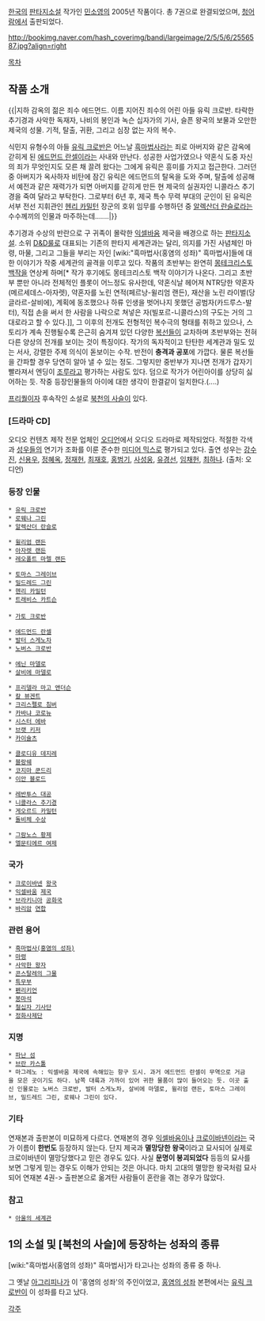 [[한국]]의 [[판타지소설]] 작가인 [[민소영]]의 2005년 작품이다.
총 7권으로 완결되었으며, [[청어람]]에서 출판되었다.

http://bookimg.naver.com/hash_coverimg/bandi/largeimage/2/5/5/6/2556587.jpg?align=right

[[목차]]
== 작품 소개 ==
{{|지하 감옥의 젊은 죄수 에드먼드.
이름 지어진 죄수의 어린 아들 유릭 크로반.
타락한 추기경과 사악한 독재자, 나비의 봉인과 녹슨 십자가의 기사, 슬픈 왕국의 보물과 오만한 제국의 성물.
기적, 탈출, 귀환, 그리고 심장 없는 자의 복수.

식민지 유형수의 아들 [[유릭 크로반]]은 어느날 [[흑마법사]]라는 죄로 아버지와 같은 감옥에 갇히게 된 [[에드먼드 란셀]]이라는 사내와 만난다. 성공한 사업가였으나 약혼식 도중 자신의 죄가 무엇인지도 모른 채 끌려 왔다는 그에게 유릭은 흥미를 가지고 접근한다. 그러던 중 아버지가 옥사하자 비탄에 잠긴 유릭은 에드먼드의 탈옥을 도와 주며, 탈출에 성공해서 예전과 같은 재력가가 되면 아버지를 갇히게 만든 현 제국의 실권자인 니콜라스 추기경을 죽여 달라고 부탁한다. 그로부터 6년 후, 제국 특수 무력 부대의 군인이 된 유릭은 서부 전선 지휘관인 [[헨리 카밀턴]] 장군의 호위 임무를 수행하던 중 [[알렉산더 란슬로]]라는 수수께끼의 인물과 마주하는데…….|}}

추기경과 수상의 반란으로 구 귀족이 몰락한 [[익셀바움]] 제국을 배경으로 하는 [[판타지소설]]. 소위 [[D&D]]룰로 대표되는 기존의 판타지 세계관과는 달리, 의지를 가진 사념체인 마령, 마물, 그리고 그들을 부리는 자인 [wiki:"흑마법사(홍염의 성좌)" 흑마법사]들에 대한 이야기가 작중 세계관의 골격을 이루고 있다. 작품의 초반부는 완연히 [[몽테크리스토 백작]]을 연상케 하며[* 작가 후기에도 몽테크리스토 백작 이야기가 나온다. 그리고 초반부 뿐만 아니라 전체적인 플롯이 어느정도 유사한데, 약혼식날 헤어져 NTR당한 약혼자(메르세데스-아자렛), 약혼자를 노린 연적(페르낭-윌리엄 랜든), 재산을 노린 라이벌(당글라르-살비에), 계획에 동조했으나 하류 인생을 벗어나지 못했던 공범자(카드루스-발터), 직접 손을 써서 한 사람을 나락으로 쳐넣은 자(빌포르-니콜라스)의 구도는 거의 그대로라고 할 수 있다.]], 그 이후의 전개도 전형적인 복수극의 형태를 취하고 있으나, 스토리가 계속 진행될수록 은근히 숨겨져 있던 다양한 [[복선]]들이 교차하며 초반부와는 전혀 다른 양상의 전개를 보이는 것이 특징이다. 작가의 독자적이고 탄탄한 세계관과 밀도 있는 서사, 강렬한 주제 의식이 돋보이는 수작. 반전이 '''충격과 공포'''에 가깝다. 물론 복선들을 간파할 경우 당연히 알아 낼 수 있는 정도. 그렇지만 중반부가 지나면 전개가 갑자기 빨라져서 엔딩이 [[조루]]라고 평가하는 사람도 있다.
덤으로 작가가 어린아이를 상당히 싫어하는 듯. 작중 등장인물들의 아이에 대한 생각이 한결같이 일치한다.(....)

[[프리퀄]]이자 후속작인 소설로 [[북천의 사슬]]이 있다.

=== [드라마 CD] ===
오디오 컨텐츠 제작 전문 업체인 [http://www.audien.com/ 오디언]에서 오디오 드라마로 제작되었다. 적절한 각색과 [[성우]]들의 연기가 조화를 이룬 준수한 [[미디어 믹스]]로 평가되고 있다. 출연 성우는 [[강수진]], [[신용우]], [[정혜옥]], [[정재헌]], [[최재호]], [[홍범기]], [[사성웅]], [[유경선]], [[임채헌]], [[최하나]]. (출처: 오디언) 


=== 등장 인물 ===
 * [[유릭 크로반]]
 * [[로웨나 그린]]
 * [[알렉산더 란슬로]]

 * [[윌리엄 랜든]]
 * [[아자렛 랜든]]
 * [[레오폴트 마렐 랜든]]

 * [[토마스 그레이브]]
 * [[밀드레드 그린]]
 * [[헨리 카밀턴]]
 * [[트래비스 카트슨]]
 
 * [[가토 크로반]]

 * [[에드먼드 란셀]]
 * [[발터 스게노차]]
 * [[노버스 크로반]]

 * [[에닌 마델로]]
 * [[살비에 마델로]]

 * [[프리델라 마고 앤더슨]]
 * [[칼 뷰겐트]]
 * [[크리스펠로 침버]]
 * [[카바냐 코로뉴]]
 * [[시스터 에바]]
 * [[브랫 키저]]
 * [[카이슐츠]]

 * [[클로디유 데지레]]
 * [[블랑쉐]]
 * [[코지마 쿤드리]]
 * [[이안 블로드]]

 * [[레반투스 대공]]
 * [[니콜라스 추기경]]
 * [[게오르드 카밀턴]]
 * [[돌비체 수상]]

 * [[그람노스 황제]]
 * [[엘문티에르 여제]]

=== 국가 ===
 * [[크로이바넨]] [[왕국]]
 * [[익셀바움]] [[제국]]
 * [[브라키니아]] [[공화국]]
 * [[바리암]] [[연합]]

=== 관련 용어 ===
 * [[흑마법사(홍염의 성좌)]]
 * [[마령]] 
 * [[사악한 왕자]]
 * [[콘스탈레의 그물]]
 * [[특무부]]
 * [[펜리키언]]
 * [[봉마석]]
 * [[철십자 기사단]]
 * [[정화사제단]]
=== 지명 ===
 * [[파난 섬]]
 * [[브란 카스톨]]
 * 마그레노 : 익셀바움 제국에 속해있는 항구 도시. 과거 에드먼드 란셀이 무역으로 거금을 모은 곳이기도 하다. 남쪽 대륙과 가까이 있어 귀한 물품이 많이 들어오는 듯. 이곳 출신 인물로는 노버스 크로반, 발터 스게노차, 살비에 마델로, 윌리엄 랜든, 토마스 그레이브, 밀드레드 그린, 로웨나 그린이 있다.

=== 기타 ===
연재본과 출판본이 미묘하게 다르다. 연재본의 경우 [[익셀바움]]이나 [[크로이바넨]]이라는 국가 이름이 '''한번도''' 등장하지 않는다. 단지 제국과 '''멸망당한 왕국'''이라고 묘사되어 실제로 크로이바넨이 멸망당했다고 믿은 경우도 있다. 사실 '''문명이 붕괴되었다''' 등등의 묘사를 보면 그렇게 믿는 경우도 이해가 안되는 것은 아니다. 마치 고대의 멸망한 왕국처럼 묘사되어 연재본 4권-> 출판본으로 옮겨탄 사람들이 혼란을 겪는 경우가 많았다.

=== 참고 ===
 * [[아울의 세계관]]

== 1의 소설 및 [북천의 사슬]에 등장하는 성좌의 종류 ==
[wiki:"흑마법사(홍염의 성좌)" 흑마법사]가 타고나는 성좌의 종류 중 하나. 

그 옛날 [[아그리피나]]가 이 '홍염의 성좌'의 주인이었고, [[홍염의 성좌]] 본편에서는 [[유릭 크로반]]이 이 성좌를 타고 났다.

[[각주]]
